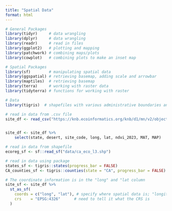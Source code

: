 ```yaml
---
title: "Spatial Data"
format: html
---
```


```r
# General Packages
library(tidyr)     # data wrangling
library(dplyr)     # data wrangling
library(readr)     # read in files
library(ggplot2)   # plotting and mapping
library(patchwork) # combining maps/plots
library(cowplot)   # combining plots to make an inset map

# Spatial Packages
library(sf)        # manipulating spatial data
library(ggspatial) # retrieving basemap, adding scale and arrowbar
library(maptiles)  # retrieving basemap
library(terra)     # working with raster data
library(tidyterra) # functions for working with raster

# Data 
library(tigris)  # shapefiles with various administrative boundaries and roads
```



```r
# read in data from .csv file
site_df <- read_csv("https://knb.ecoinformatics.org/knb/d1/mn/v2/object/urn%3Auuid%3A7161c08c-79b7-4970-94b4-7d6e4fcfcc03")


site_df <- site_df %>% 
    select(state, desert, site_code, long, lat, ndvi_2023, MAT, MAP) 

```


```r
# read in data from shapefile
ecoreg_sf <- sf::read_sf("data/ca_eco_l3.shp")
```



```r
# read in data using package 
states_sf <- tigris::states(progress_bar = FALSE)
CA_counties_sf <- tigris::counties(state = "CA", progress_bar = FALSE)
```


```r
# The coordinate information is in the "long" and "lat column
site_sf <- site_df %>% 
  st_as_sf(
    coords = c("long", "lat"), # specify where spatial data is; "longitude" is first
    crs    = "EPSG:4326"      # need to tell it what the CRS is
  )
```



